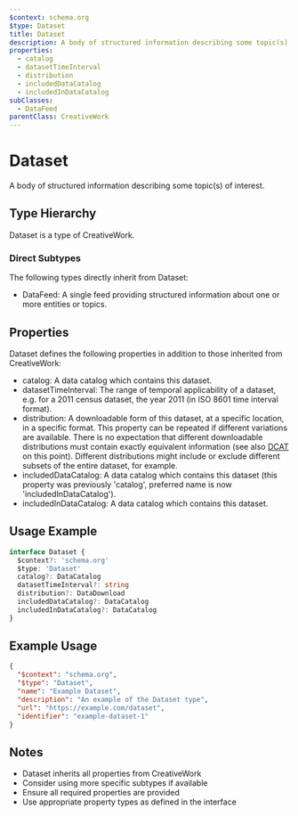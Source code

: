 ```yaml
---
$context: schema.org
$type: Dataset
title: Dataset
description: A body of structured information describing some topic(s) of interest.
properties:
  - catalog
  - datasetTimeInterval
  - distribution
  - includedDataCatalog
  - includedInDataCatalog
subClasses:
  - DataFeed
parentClass: CreativeWork
---
```


# Dataset

A body of structured information describing some topic(s) of interest.

## Type Hierarchy

Dataset is a type of CreativeWork.

### Direct Subtypes

The following types directly inherit from Dataset:

- DataFeed: A single feed providing structured information about one or more entities or topics.

## Properties

Dataset defines the following properties in addition to those inherited from CreativeWork:

- catalog: A data catalog which contains this dataset.
- datasetTimeInterval: The range of temporal applicability of a dataset, e.g. for a 2011 census dataset, the year 2011 (in ISO 8601 time interval format).
- distribution: A downloadable form of this dataset, at a specific location, in a specific format. This property can be repeated if different variations are available. There is no expectation that different downloadable distributions must contain exactly equivalent information (see also [DCAT](https://www.w3.org/TR/vocab-dcat-3/#Class:Distribution) on this point). Different distributions might include or exclude different subsets of the entire dataset, for example.
- includedDataCatalog: A data catalog which contains this dataset (this property was previously 'catalog', preferred name is now 'includedInDataCatalog').
- includedInDataCatalog: A data catalog which contains this dataset.

## Usage Example

```typescript
interface Dataset {
  $context?: 'schema.org'
  $type: 'Dataset'
  catalog?: DataCatalog
  datasetTimeInterval?: string
  distribution?: DataDownload
  includedDataCatalog?: DataCatalog
  includedInDataCatalog?: DataCatalog
}
```

## Example Usage

```json
{
  "$context": "schema.org",
  "$type": "Dataset",
  "name": "Example Dataset",
  "description": "An example of the Dataset type",
  "url": "https://example.com/dataset",
  "identifier": "example-dataset-1"
}
```

## Notes

- Dataset inherits all properties from CreativeWork
- Consider using more specific subtypes if available
- Ensure all required properties are provided
- Use appropriate property types as defined in the interface

